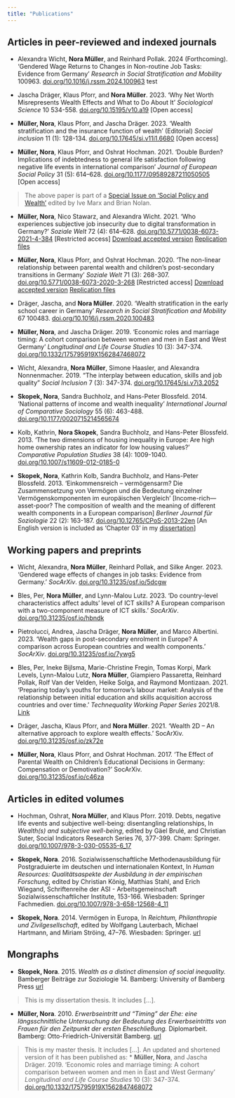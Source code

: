 ```yaml
---
title: "Publications"
---
```


## Articles in peer-reviewed and indexed journals

* Alexandra Wicht, **Nora Müller**, and Reinhard Pollak. 2024 (Forthcoming). 'Gendered Wage Returns to Changes in Non-routine Job Tasks: Evidence from Germany' *Research in Social Stratification and Mobility* 100963. [doi.org/10.1016/j.rssm.2024.100963](https://doi.org/10.1016/j.rssm.2024.100963) test

* Jascha Dräger, Klaus Pforr, and **Nora Müller**. 2023. 'Why Net Worth Misrepresents Wealth Effects and What to Do About It' *Sociological Science* 10 534-558. [doi.org/10.15195/v10.a19](https://doi.org/10.15195/v10.a19) [Open access]

* **Müller, Nora**, Klaus Pforr, and Jascha Dräger. 2023. 'Wealth stratification and the insurance function of wealth' (Editorial) *Social inclusion* 11 (1): 128-134. [doi.org/10.17645/si.v11i1.6680](https://doi.org/10.17645/si.v11i1.6680) [Open access]

* **Müller, Nora**, Klaus Pforr, and Oshrat Hochman. 2021. 'Double Burden? Implications of indebtedness to general life satisfaction following negative life events in international comparison' *Journal of European Social Policy* 31 (5): 614–628. [doi.org/10.1177/09589287211050505](https://doi.org/10.1177/09589287211050505) [Open access]

> The above paper is part of a [Special Issue on 'Social Policy and Wealth'](https://journals.sagepub.com/toc/espa/31/5) edited by Ive Marx and Brian Nolan.

* **Müller, Nora**, Nico Stawarz, and Alexandra Wicht. 2021. 'Who experiences subjective job insecurity due to digital transformation in Germany?' *Soziale Welt* 72 (4): 614–628. [doi.org/10.5771/0038-6073-2021-4-384](https://doi.org/10.5771/0038-6073-2021-4-384) [Restricted access] [Download accepted version](http://nrmllr.github.io/files/Mueller_etal_2021_Soziale_Welt_accepted_version.pdf) [Replication files](https://doi.org/10.7802/2303)

* **Müller, Nora**, Klaus Pforr, and Oshrat Hochman. 2020. 'The non-linear relationship between parental wealth and children’s post-secondary transitions in Germany' *Soziale Welt* 71 (3): 268-307. [doi.org/10.5771/0038-6073-2020-3-268](https://doi.org/10.5771/0038-6073-2020-3-268) [Restricted access] [Download accepted version](http://nrmllr.github.io/files/Mueller_etal_2020_Soziale_Welt_accepted_version.pdf) [Replication files](https://doi.org/10.7802/2073)

* Dräger, Jascha, and **Nora Müller**. 2020. 'Wealth stratification in the early school career in Germany' *Research in Social Stratification and Mobility* 67 100483. [doi.org/10.1016/j.rssm.2020.100483](https://doi.org/10.1016/j.rssm.2020.100483)

* **Müller, Nora**, and Jascha Dräger. 2019. 'Economic roles and marriage timing: A cohort comparison between women and men in East and West Germany' *Longitudinal and Life Course Studies* 10 (3): 347-374. [doi.org/10.1332/175795919X1562847468072](https://doi.org/10.1332/175795919X1562847468072)

* Wicht, Alexandra, **Nora Müller**, Simone Haasler, and Alexandra Nonnenmacher. 2019. "The interplay between education, skills and job quality" *Social Inclusion* 7 (3): 347-374. [doi.org/10.17645/si.v7i3.2052](https://doi.org/10.17645/si.v7i3.2052)

* **Skopek, Nora**, Sandra Buchholz, and Hans-Peter Blossfeld. 2014. 'National patterns of income and wealth inequality' *International Journal of Comparative Sociology* 55 (6): 463-488. [doi.org/10.1177/0020715214565674](https://doi.org/10.1177/0020715214565674)

* Kolb, Kathrin, **Nora Skopek**, Sandra Buchholz, and Hans-Peter Blossfeld. 2013. 'The two dimensions of housing inequality in Europe: Are high home ownership rates an indicator for low housing values?' *Comparative Population Studies* 38 (4): 1009-1040. [doi.org/10.1007/s11609-012-0185-0](https://doi.org/10.1007/s11609-012-0185-0) 

* **Skopek, Nora**, Kathrin Kolb, Sandra Buchholz, and Hans-Peter Blossfeld. 2013. 'Einkommensreich – vermögensarm? Die Zusammensetzung von Vermögen und die Bedeutung einzelner Vermögenskomponenten im europäischen Vergleich' [Income-rich—asset-poor? The composition of wealth and the meaning of different wealth components in a European comparison] *Berliner Journal für Soziologie* 22 (2): 163-187. [doi.org/10.12765/CPoS-2013-22en](https://doi.org/10.12765/CPoS-2013-22en) [An English version is included as 'Chapter 03' in my [dissertation](https://fis.uni-bamberg.de/handle/uniba/21740)]

## Working papers and preprints

* Wicht, Alexandra, **Nora Müller**, Reinhard Pollak, and Silke Anger. 2023. 'Gendered wage effects of changes in job tasks: Evidence from Germany.' *SocArXiv*. [doi.org/10.31235/osf.io/5dcgw](https://doi.org/10.31235/osf.io/5dcgw)

* Bles, Per, **Nora Müller**, and Lynn-Malou Lutz. 2023. 'Do country-level characteristics affect adults’ level of ICT skills? A European comparison with a two-component measure of ICT skills.' *SocArXiv*. [doi.org/10.31235/osf.io/hbndk](https://doi.org/10.31235/osf.io/hbndk)

* Pietrolucci, Andrea, Jascha Dräger, **Nora Müller**, and Marco Albertini. 2023. 'Wealth gaps in post-secondary enrolment in Europe? A comparison across European countries and wealth components.' *SocArXiv*. [doi.org/10.31235/osf.io/7ywg5](https://doi.org/10.31235/osf.io/7ywg5)

* Bles, Per, Ineke Bijlsma, Marie-Christine Fregin, Tomas Korpi, Mark Levels, Lynn-Malou Lutz, **Nora Müller**, Giampiero Passaretta, Reinhard Pollak, Rolf Van der Velden, Heike Solga, and Raymond Montizaan. 2021. 'Preparing today's youths for tomorrow's labour market: Analysis of the relationship between initial education and skills acquisition accross countries and over time.' *Technequality Working Paper Series* 2021/8. [Link](https://www.technequality-project.eu/files/d33fdsystemsandrequirementsv1022-12-1921pdf)

* Dräger, Jascha, Klaus Pforr, and **Nora Müller**. 2021. 'Wealth 2D – An alternative approach to explore wealth effects.' SocArXiv. [doi.org/10.31235/osf.io/zk72e](https://doi.org/10.31235/osf.io/zk72e)

* **Müller, Nora**, Klaus Pforr, and Oshrat Hochman. 2017. 'The Effect of Parental Wealth on Children’s Educational Decisions in Germany: Compensation or Demotivation?' SocArXiv. [doi.org/10.31235/osf.io/c46za](https://doi.org/10.31235/osf.io/c46za)

## Articles in edited volumes

* Hochman, Oshrat, **Nora Müller**, and Klaus Pforr. 2019. Debts, negative life events and subjective well-being: disentangling relationships, In *Wealth(s) and subjective well-being*, edited by Gäel Brulé, and Christian Suter, Social Indicators Research Series 76, 377-399. Cham: Springer. [doi.org/10.1007/978-3-030-05535-6_17](https://doi.org/10.1007/978-3-030-05535-6_17)

* **Skopek, Nora**. 2016. Sozialwissenschaftliche Methodenausbildung für Postgraduierte im deutschen und internationalen Kontext, In *Human Resources: Qualitätsaspekte der Ausbildung in der empirischen Forschung*, edited by Christian König, Matthias Stahl, and Erich Wiegand, Schriftenreihe der ASI - Arbeitsgemeinschaft Sozialwissenschaftlicher Institute, 153-166. Wiesbaden: Springer Fachmedien.  [doi.org/10.1007/978-3-658-12568-4_11](https://doi.org/10.1007/978-3-658-12568-4_11)

* **Skopek, Nora**. 2014. Vermögen in Europa, In *Reichtum, Philanthropie und Zivilgesellschaft*, edited by Wolfgang Lauterbach, Michael Hartmann, and Miriam Ströing, 47–76. Wiesbaden: Springer. [url](http://link.springer.com/chapter/10.1007%2F978-3-658-06013-8_3)



## Mongraphs

* **Skopek, Nora**. 2015. *Wealth as a distinct dimension of social inequality.* Bamberger Beiträge zur Soziologie 14. Bamberg: University of Bamberg Press [url](https://opus4.kobv.de/opus4-bamberg/frontdoor/index/index/docId/26552)

> This is my dissertation thesis. It includes [...].

* **Müller, Nora**. 2010. *Erwerbseintritt und "Timing" der Ehe: eine längsschnittliche Untersuchung der Bedeutung des Erwerbseintritts von Frauen für den Zeitpunkt der ersten Eheschließung.* Diplomarbeit. Bamberg: Otto-Friedrich-Universität Bamberg. [url](https://nbn-resolving.org/urn:nbn:de:0168-ssoar-456849)

> This is my master thesis. It includes [...]. An updated and shortened version of it has been published as: 
* **Müller, Nora**, and Jascha Dräger. 2019. 'Economic roles and marriage timing: A cohort comparison between women and men in East and West Germany' *Longitudinal and Life Course Studies* 10 (3): 347-374. [doi.org/10.1332/175795919X1562847468072](https://doi.org/10.1332/175795919X1562847468072)





